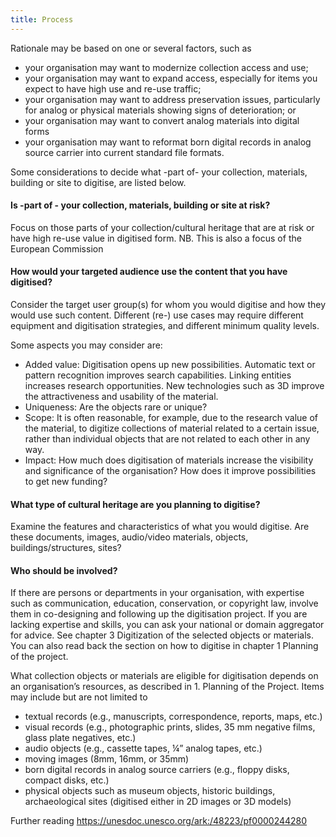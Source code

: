 ```yaml
---
title: Process 
---
```

Rationale may be based on one or several factors, such as 
- your organisation may want to modernize collection access and use;
- your organisation may want to expand access, especially for items you expect to have high use and re-use traffic; 
- your organisation may want to address preservation issues, particularly for analog or physical materials showing signs of deterioration; or 
- your organisation may want to convert analog materials into digital forms
- your organisation may want to reformat born digital records in analog source carrier into current standard file formats.

Some considerations to decide what -part of- your collection, materials, building or site to digitise, are listed below.

#### Is -part of - your collection, materials, building or site at risk?
Focus on those parts of your collection/cultural heritage that are at risk or have high re-use value in digitised form. NB. This is also a focus of the European Commission

#### How would your targeted audience use the content that you have digitised?
Consider the target user group(s) for whom you would digitise and how they would use such content.
Different (re-) use cases may require different equipment and digitisation strategies, and different minimum quality levels.

Some aspects you may consider are:
- Added value: Digitisation opens up new possibilities. Automatic text or pattern recognition improves search capabilities. Linking entities increases research opportunities. New technologies such as 3D improve the attractiveness and usability of the material.
- Uniqueness: Are the objects rare or unique? 
- Scope: It is often reasonable, for example, due to the research value of the material, to digitize collections of material related to a certain issue, rather than individual objects that are not related to each other in any way.
- Impact: How much does digitisation of materials increase the visibility and significance of the organisation? How does it improve possibilities to get new funding?

#### What type of cultural heritage are you planning to digitise? 
Examine the features and characteristics of what you would digitise. Are these  documents, images, audio/video materials, objects, buildings/structures, sites? 

#### Who should be involved?
If there are persons or departments in your organisation, with expertise such as communication, education, conservation, or copyright law, involve them in co-designing and following up the digitisation project. 
If you are lacking expertise and skills, you can ask your national or domain aggregator for advice. See chapter 3 Digitization of the selected objects or materials. You can also read back the section on how to digitise in chapter 1 Planning of the project.

What collection objects or materials are eligible for digitisation depends on an organisation’s resources, as described in 1. Planning of the Project. Items may include but are not limited to
- textual records (e.g., manuscripts, correspondence, reports, maps, etc.)
- visual records (e.g., photographic prints, slides, 35 mm negative films, glass plate negatives, etc.) 
- audio objects (e.g., cassette tapes, ¼” analog tapes, etc.) 
- moving images (8mm, 16mm, or 35mm) 
- born digital records in analog source carriers (e.g., floppy disks, compact disks, etc.) 
- physical objects such as museum objects, historic buildings, archaeological sites (digitised either in 2D images or 3D models) 

Further reading 
https://unesdoc.unesco.org/ark:/48223/pf0000244280 
